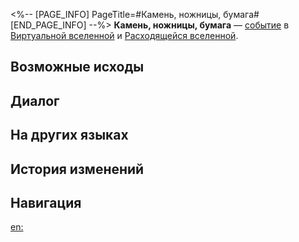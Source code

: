 <%-- [PAGE_INFO]
PageTitle=#Камень, ножницы, бумага#
[END_PAGE_INFO] --%>
{{Дополнить}}
{{ВВ Событие Инфобокс
|id                 = 13401
|Название           = 
|Изображение        = Событие ВВ Битва.png
|Испытание_в_вв     = Неизвестно
|Испытание_в_рое    = Неизвестно
|Испытание_в_зиш    = Неизвестно
|Испытание_в_рв     = Неизвестно
|Испытание_в_облнеп = Неизвестно
|Требования         = 
|Пред               = 
|След               = 
|Упоминания         = 
|Порядок            = 091
|Порядок_рв         = 033
}}
'''Камень, ножницы, бумага''' — [[Расходящаяся вселенная/События|событие]] в [[Виртуальная вселенная|Виртуальной вселенной]] и [[Расходящаяся вселенная|Расходящейся вселенной]].

==Возможные исходы==
{{Возможные исходы
|Выбор_1 = Вы знаете правила - сначала ножницы!
|Результат_1 = Есть шанс получить случайные благословения 2★: 3.
|Путь_1   = День
|Режимы_1  = рв

|Выбор_2 = Попросить Скрюллума помочь вам разобрать жёсткий диск
|Результат_2 = Вступить в бой и получить за победу попытки читерства: 1.
|Путь_2   = Эрудиция
|Режимы_2  = зиш

|Выбор_3 = Заметить уязвимости звёздного компьютера
|Результат_3 = Уничтожить больше опасных уязвимостей! Вступить в бой и получить за победу 2 шт. усиленных благословений 1★-2★.
|Путь_3   = Охота
|Режимы_3  = рой

|Выбор_4 = Вы знаете правила - сначала ножницы!
|Путь_4   = Память
|Режимы_4  = рой

|Шанс_4_1 = 78%

|Шанс_4_2 = 22%

|Выбор_5 = Сразиться с 0,63%-ным шансом
|Результат_5 = Вступить в битву.
|Режимы_5  = вв,зиш,рой

|Выбор_6 = Выбрать 100%-ную безопасность
|Результат_6 = Потерять космические фрагменты: 100.
|Режимы_6  = вв,зиш,рой

|Выбор_7 = Заметить уязвимости звёздного компьютера
|Результат_7 = Уничтожить больше опасных уязвимостей! Вступить в бой и получить за победу усиленные благословения 1-2★: 2, диковины: 1, а также космические фрагменты: 100.
|Режимы_7  = рв

|Выбор_8 = Выбрать 100%-ную безопасность
|Результат_8 = Потерять космические фрагменты: 200.
|Режимы_8  = облнеп

|Выбор_9 = Заметить уязвимости звёздного компьютера
|Результат_9 = Уничтожить больше опасных уязвимостей! Вступить в бой и получить за победу компоненты, которые у вас уже есть: 2.
|Режимы_9  = облнеп
}}

==Диалог==
{{Диалог Начало}}
:{{tx}}
{{Диалог Конец}}

==На других языках==
{{На других языках
|en   = Rock, Paper, Scissors
|zhs  = 猜拳游戏
|zht  = 猜拳遊戲
|ja   = じゃんけん
|ko   = 가위바위보
|es   = Piedra, papel o tijera
|fr   = Pierre, papier, ciseaux
|ru   = Камень, ножницы, бумага
|th   = เกมเป่ายิ้งฉุบ
|vi   = Oẳn Tù Tì
|de   = Schere, Stein, Papier
|id   = Batu-Gunting-Kertas
|pt   = Pedra, Papel, Tesoura
}}

==История изменений==
{{История изменений|3.5}}

==Навигация==
{{События ВВ Навбокс}}

[[en:]]